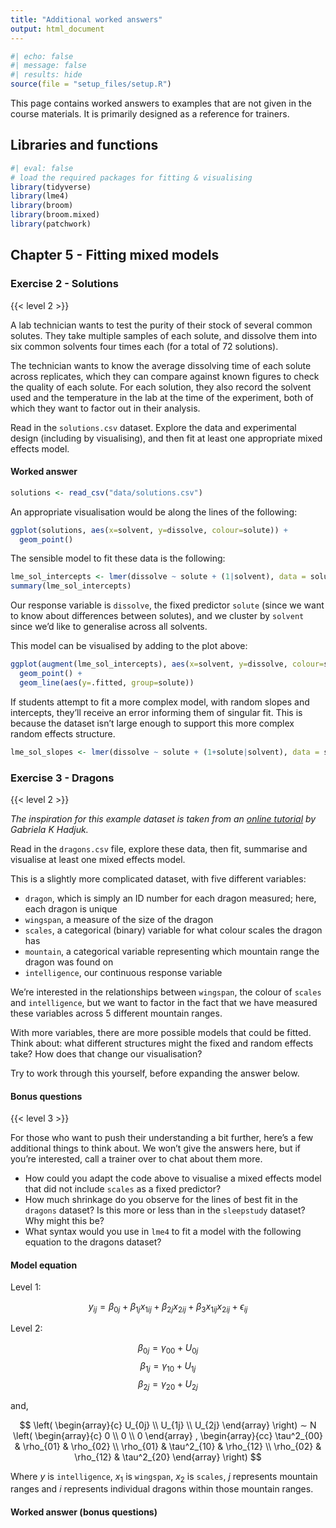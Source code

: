 ```yaml
---
title: "Additional worked answers"
output: html_document
---
```


```r
#| echo: false
#| message: false
#| results: hide
source(file = "setup_files/setup.R")
```

This page contains worked answers to examples that are not given in the course materials. It is primarily designed as a reference for trainers.

## Libraries and functions

```r
#| eval: false
# load the required packages for fitting & visualising
library(tidyverse)
library(lme4)
library(broom)
library(broom.mixed)
library(patchwork)
```

## Chapter 5 - Fitting mixed models

### Exercise 2 - Solutions

{{< level 2 >}}

A lab technician wants to test the purity of their stock of several common solutes. They take multiple samples of each solute, and dissolve them into six common solvents four times each (for a total of 72 solutions).

The technician wants to know the average dissolving time of each solute across replicates, which they can compare against known figures to check the quality of each solute. For each solution, they also record the solvent used and the temperature in the lab at the time of the experiment, both of which they want to factor out in their analysis.

Read in the `solutions.csv` dataset. Explore the data and experimental design (including by visualising), and then fit at least one appropriate mixed effects model.

::: {.callout-note appearance="minimal"}
#### Worked answer

```r
solutions <- read_csv("data/solutions.csv")
```

An appropriate visualisation would be along the lines of the following:

```r
ggplot(solutions, aes(x=solvent, y=dissolve, colour=solute)) +
  geom_point()
```

The sensible model to fit these data is the following:

```r
lme_sol_intercepts <- lmer(dissolve ~ solute + (1|solvent), data = solutions)
summary(lme_sol_intercepts)
```

Our response variable is `dissolve`, the fixed predictor `solute` (since we want to know about differences between solutes), and we cluster by `solvent` since we'd like to generalise across all solvents.

This model can be visualised by adding to the plot above:

```r
ggplot(augment(lme_sol_intercepts), aes(x=solvent, y=dissolve, colour=solute)) +
  geom_point() +
  geom_line(aes(y=.fitted, group=solute))
```

If students attempt to fit a more complex model, with random slopes and intercepts, they'll receive an error informing them of singular fit. This is because the dataset isn't large enough to support this more complex random effects structure.

```r
lme_sol_slopes <- lmer(dissolve ~ solute + (1+solute|solvent), data = solutions)
```

:::

### Exercise 3 - Dragons

{{< level 2 >}}

*The inspiration for this example dataset is taken from an [online tutorial](https://ourcodingclub.github.io/tutorials/mixed-models/) by Gabriela K Hadjuk.*

Read in the `dragons.csv` file, explore these data, then fit, summarise and visualise at least one mixed effects model.

This is a slightly more complicated dataset, with five different variables:

- `dragon`, which is simply an ID number for each dragon measured; here, each dragon is unique
- `wingspan`, a measure of the size of the dragon
- `scales`, a categorical (binary) variable for what colour scales the dragon has
- `mountain`, a categorical variable representing which mountain range the dragon was found on
- `intelligence`, our continuous response variable

We're interested in the relationships between `wingspan`, the colour of `scales` and `intelligence`, but we want to factor in the fact that we have measured these variables across 5 different mountain ranges.

With more variables, there are more possible models that could be fitted. Think about: what different structures might the fixed and random effects take? How does that change our visualisation?

Try to work through this yourself, before expanding the answer below.

#### Bonus questions

{{< level 3 >}}

For those who want to push their understanding a bit further, here's a few additional things to think about. We won't give the answers here, but if you're interested, call a trainer over to chat about them more.

- How could you adapt the code above to visualise a mixed effects model that did not include `scales` as a fixed predictor?
- How much shrinkage do you observe for the lines of best fit in the `dragons` dataset? Is this more or less than in the `sleepstudy` dataset? Why might this be?
- What syntax would you use in `lme4` to fit a model with the following equation to the dragons dataset?

::: {.callout-note collapse="true"}
#### Model equation

Level 1:

$$
y_{ij} = \beta_{0j} + \beta_{1j}x_{1ij} + \beta_{2j}x_{2ij} + \beta_3x_{1ij}x_{2ij} + \epsilon_{ij}
$$

Level 2:

$$
\beta_{0j} = \gamma_{00} + U_{0j}
$$
$$
\beta_{1j} = \gamma_{10} + U_{1j}
$$
$$
\beta_{2j} = \gamma_{20} + U_{2j}
$$

and,

$$
\left( \begin{array}{c} U_{0j} \\ U_{1j} \\ U_{2j} \end{array} \right) ∼ N \left( \begin{array}{c} 0 \\ 0 \\ 0 \end{array}   , \begin{array}{cc} \tau^2_{00} & \rho_{01} & \rho_{02} \\ \rho_{01} &  \tau^2_{10} & \rho_{12} \\ \rho_{02} & \rho_{12} & \tau^2_{20} \end{array} \right)
$$

Where $y$ is `intelligence`, $x_1$ is `wingspan`, $x_2$ is `scales`, $j$ represents mountain ranges and $i$ represents individual dragons within those mountain ranges.

:::

::: {.callout-note appearance="minimal"}
#### Worked answer (bonus questions)
:::

